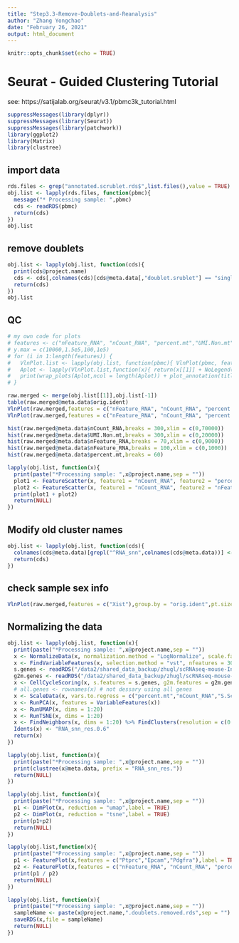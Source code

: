 ```yaml
---
title: "Step3.3-Remove-Doublets-and-Reanalysis"
author: "Zhang Yongchao"
date: "February 26, 2021"
output: html_document
---
```


```r
knitr::opts_chunk$set(echo = TRUE)
```

# Seurat - Guided Clustering Tutorial

see: https://satijalab.org/seurat/v3.1/pbmc3k_tutorial.html

```r
suppressMessages(library(dplyr)) 
suppressMessages(library(Seurat))
suppressMessages(library(patchwork))
library(ggplot2)
library(Matrix)
library(clustree)
```



## import data

```r
rds.files <- grep("annotated.scrublet.rds$",list.files(),value = TRUE)
obj.list <- lapply(rds.files, function(pbmc){
  message("* Processing sample: ",pbmc)
  cds <- readRDS(pbmc)
  return(cds)
})
obj.list
```

## remove doublets

```r
obj.list <- lapply(obj.list, function(cds){
  print(cds@project.name)
  cds <- cds[,colnames(cds)[cds@meta.data[,"doublet.srublet"] == "singlet"]]
  return(cds)
})
obj.list
```


## QC

```r
# my own code for plots
# features <- c("nFeature_RNA", "nCount_RNA", "percent.mt","UMI.Non.mt")
# y.max = c(10000,1.5e5,100,1e5)
# for (i in 1:length(features)) {
#   VlnPlot.list <- lapply(obj.list, function(pbmc){ VlnPlot(pbmc, features = features[i], pt.size = 0.001,y.max = y.max[i], combine = FALSE) })
#   Aplot <- lapply(VlnPlot.list,function(x){ return(x[[1]] + NoLegend() + labs(x = "") + ggtitle("") + theme(axis.text.x = element_text(angle = 0,hjust = 0.5))) })
#   print(wrap_plots(Aplot,ncol = length(Aplot)) + plot_annotation(title = features[i],  theme = theme(plot.title = element_text(size = 18))))
# }

raw.merged <- merge(obj.list[[1]],obj.list[-1])
table(raw.merged@meta.data$orig.ident)
VlnPlot(raw.merged,features = c("nFeature_RNA", "nCount_RNA", "percent.mt","UMI.Non.mt"), ncol = 1,pt.size = 0.001, group.by = "orig.ident")
VlnPlot(raw.merged,features = c("nFeature_RNA", "nCount_RNA", "percent.mt","UMI.Non.mt"), ncol = 1,pt.size = 0, group.by = "orig.ident")
```


```r
hist(raw.merged@meta.data$nCount_RNA,breaks = 300,xlim = c(0,70000))
hist(raw.merged@meta.data$UMI.Non.mt,breaks = 300,xlim = c(0,20000))
hist(raw.merged@meta.data$nFeature_RNA,breaks = 70,xlim = c(0,9000))
hist(raw.merged@meta.data$nFeature_RNA,breaks = 100,xlim = c(0,1000))
hist(raw.merged@meta.data$percent.mt,breaks = 60)
```


```r
lapply(obj.list, function(x){
  print(paste("*Processing sample: ",x@project.name,sep = ""))
  plot1 <- FeatureScatter(x, feature1 = "nCount_RNA", feature2 = "percent.mt")
  plot2 <- FeatureScatter(x, feature1 = "nCount_RNA", feature2 = "nFeature_RNA")
  print(plot1 + plot2)
  return(NULL)
})
```

## Modify old cluster names

```r
obj.list <- lapply(obj.list, function(cds){
  colnames(cds@meta.data)[grepl("^RNA_snn",colnames(cds@meta.data))] <- gsub("^RNA","old_with_doublets_RNA",colnames(cds@meta.data)[grepl("^RNA_snn",colnames(cds@meta.data))])
  return(cds)
})
```

## check sample sex info

```r
VlnPlot(raw.merged,features = c("Xist"),group.by = "orig.ident",pt.size = 0.001)
```


## Normalizing the data

```r
obj.list <- lapply(obj.list, function(x){
  print(paste("*Processing sample: ",x@project.name,sep = ""))
  x <- NormalizeData(x, normalization.method = "LogNormalize", scale.factor = 10000)
  x <- FindVariableFeatures(x, selection.method = "vst", nfeatures = 3000)
  s.genes <- readRDS("/data2/shared_data_backup/zhugl/scRNAseq-mouse-Intestine/Downstream-Analysis/Total-Embryo-SI-Sample/mouse.s.genes.rds")
  g2m.genes <- readRDS("/data2/shared_data_backup/zhugl/scRNAseq-mouse-Intestine/Downstream-Analysis/Total-Embryo-SI-Sample/mouse.g2m.genes.rds")
  x <- CellCycleScoring(x, s.features = s.genes, g2m.features = g2m.genes, set.ident = TRUE)
  # all.genes <- rownames(x) # not dessary using all genes
  x <- ScaleData(x, vars.to.regress = c("percent.mt","nCount_RNA","S.Score", "G2M.Score"))
  x <- RunPCA(x, features = VariableFeatures(x))
  x <- RunUMAP(x, dims = 1:20)
  x <- RunTSNE(x, dims = 1:20)
  x <- FindNeighbors(x, dims = 1:20) %>% FindClusters(resolution = c(0.2,0.4,0.6,0.8,1.0,1.2,1.4,1.6))
  Idents(x) <- "RNA_snn_res.0.6"
  return(x)
})
```


```r
lapply(obj.list, function(x){
  print(paste("*Processing sample: ",x@project.name,sep = ""))
  print(clustree(x@meta.data, prefix = "RNA_snn_res."))
  return(NULL)
})
```


```r
lapply(obj.list, function(x){
  print(paste("*Processing sample: ",x@project.name,sep = ""))
  p1 <- DimPlot(x, reduction = "umap",label = TRUE)
  p2 <- DimPlot(x, reduction = "tsne",label = TRUE)
  print(p1+p2)
  return(NULL)
})
```

```r
lapply(obj.list,function(x){
  print(paste("*Processing sample: ",x@project.name,sep = ""))
  p1 <- FeaturePlot(x,features = c("Ptprc","Epcam","Pdgfra"),label = TRUE,ncol = 3)
  p2 <- FeaturePlot(x,features = c("nFeature_RNA", "nCount_RNA", "percent.mt"),label = TRUE,ncol = 3)
  print(p1 / p2)
  return(NULL)
})
```

```r
lapply(obj.list, function(x){
  print(paste("*Processing sample: ",x@project.name,sep = ""))
  sampleName <- paste(x@project.name,".doublets.removed.rds",sep = "")
  saveRDS(x,file = sampleName)
  return(NULL)
})
```
